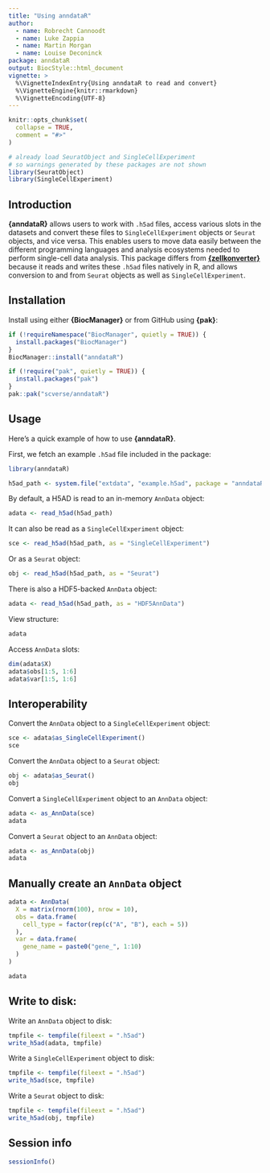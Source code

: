```yaml
---
title: "Using anndataR"
author:
  - name: Robrecht Cannoodt
  - name: Luke Zappia
  - name: Martin Morgan
  - name: Louise Deconinck
package: anndataR
output: BiocStyle::html_document
vignette: >
  %\VignetteIndexEntry{Using anndataR to read and convert}
  %\VignetteEngine{knitr::rmarkdown}
  %\VignetteEncoding{UTF-8}
---
```


```r
knitr::opts_chunk$set(
  collapse = TRUE,
  comment = "#>"
)

# already load SeuratObject and SingleCellExperiment
# so warnings generated by these packages are not shown
library(SeuratObject)
library(SingleCellExperiment)
```

## Introduction
**{anndataR}** allows users to work with `.h5ad` files, access various slots in the datasets and convert these files to `SingleCellExperiment` objects or `Seurat` objects, and vice versa.
This enables users to move data easily between the different programming languages and analysis ecosystems needed to perform single-cell data analysis.
This package differs from [**{zellkonverter}**](https://bioconductor.org/packages/release/bioc/html/zellkonverter.html) because it reads and writes these `.h5ad` files natively in R, and allows conversion to and from `Seurat` objects as well as `SingleCellExperiment`.

## Installation

Install using either **{BiocManager}** or from GitHub using **{pak}**:

```r
if (!requireNamespace("BiocManager", quietly = TRUE)) {
  install.packages("BiocManager")
}
BiocManager::install("anndataR")
```

```r
if (!require("pak", quietly = TRUE)) {
  install.packages("pak")
}
pak::pak("scverse/anndataR")
```

## Usage

Here's a quick example of how to use **{anndataR}**.

First, we fetch an example `.h5ad` file included in the package:

```r
library(anndataR)

h5ad_path <- system.file("extdata", "example.h5ad", package = "anndataR")
```

By default, a H5AD is read to an in-memory `AnnData` object:

```r
adata <- read_h5ad(h5ad_path)
```

It can also be read as a `SingleCellExperiment` object:

```r
sce <- read_h5ad(h5ad_path, as = "SingleCellExperiment")
```

Or as a `Seurat` object:

```r
obj <- read_h5ad(h5ad_path, as = "Seurat")
```

There is also a HDF5-backed `AnnData` object:

```r
adata <- read_h5ad(h5ad_path, as = "HDF5AnnData")
```

View structure:

```r
adata
```

Access `AnnData` slots:

```r
dim(adata$X)
adata$obs[1:5, 1:6]
adata$var[1:5, 1:6]
```

## Interoperability

Convert the `AnnData` object to a `SingleCellExperiment` object:

```r
sce <- adata$as_SingleCellExperiment()
sce
```

Convert the `AnnData` object to a `Seurat` object:

```r
obj <- adata$as_Seurat()
obj
```

Convert a `SingleCellExperiment` object to an `AnnData` object:

```r
adata <- as_AnnData(sce)
adata
```

Convert a `Seurat` object to an `AnnData` object:

```r
adata <- as_AnnData(obj)
adata
```

## Manually create an `AnnData` object

```r
adata <- AnnData(
  X = matrix(rnorm(100), nrow = 10),
  obs = data.frame(
    cell_type = factor(rep(c("A", "B"), each = 5))
  ),
  var = data.frame(
    gene_name = paste0("gene_", 1:10)
  )
)

adata
```

## Write to disk:

Write an `AnnData` object to disk:

```r
tmpfile <- tempfile(fileext = ".h5ad")
write_h5ad(adata, tmpfile)
```

Write a `SingleCellExperiment` object to disk:

```r
tmpfile <- tempfile(fileext = ".h5ad")
write_h5ad(sce, tmpfile)
```

Write a `Seurat` object to disk:

```r
tmpfile <- tempfile(fileext = ".h5ad")
write_h5ad(obj, tmpfile)
```

## Session info

```r
sessionInfo()
```
